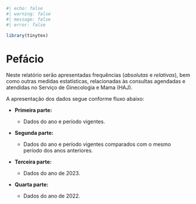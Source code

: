```r
#| echo: false
#| warning: false
#| message: false
#| error: false

library(tinytex)

```

# Pefácio {.unnumbered style="text-align:justify;"}

Neste relatório serão apresentadas frequências (*absolutas* e *relativas*), bem como outras medidas estatísticas, relacionadas às consultas agendadas e atendidas no Serviço de Ginecologia e Mama (HAJ).

A apresentação dos dados segue conforme fluxo abaixo:

-   **Primeira parte:**

    -   Dados do ano e período vigentes.

-   **Segunda parte:**

    -   Dados do ano e período vigentes comparados com o mesmo período dos anos anteriores.

-   **Terceira parte:**

    -   Dados do ano de 2023.

-   **Quarta parte:**

    -   Dados do ano de 2022.

```         
```
